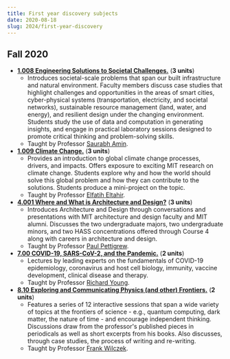 ```yaml
---
title: First year discovery subjects
date: 2020-08-18
slug: 2024/first-year-discovery
---
```


## Fall 2020

* [**1.008 Engineering Solutions to Societal Challenges.**](http://student.mit.edu/catalog/search.cgi?search=1.008&style=verbatim&when=C&termleng=4&days_offered=*&start_time=*&duration=*&total_units=*) (**3 units**)
  * Introduces societal-scale problems that span our built infrastructure and natural environment. Faculty members discuss case studies that highlight challenges and opportunities in the areas of smart cities, cyber-physical systems (transportation, electricity, and societal networks), sustainable resource management (land, water, and energy), and resilient design under the changing environment. Students study the use of data and computation in generating insights, and engage in practical laboratory sessions designed to promote critical thinking and problem-solving skills.
  * Taught by Professor [Saurabh Amin](https://cee.mit.edu/people_individual/saurabh-amin/).
* [**1.009 Climate Change.**](http://student.mit.edu/catalog/search.cgi?search=1.009&style=verbatim&when=C&termleng=4&days_offered=*&start_time=*&duration=*&total_units=*) (**3 units**)
  * Provides an introduction to global climate change processes, drivers, and impacts. Offers exposure to exciting MIT research on climate change. Students explore why and how the world should solve this global problem and how they can contribute to the solutions. Students produce a mini-project on the topic.
  * Taught by Professor [Elfatih Eltahir](https://cee.mit.edu/people_individual/elfatih-a-b-eltahir/).
* [**4.001 Where and What is Architecture and Design?**](http://student.mit.edu/catalog/search.cgi?search=4.001&style=verbatim&when=C&termleng=4&days_offered=*&start_time=*&duration=*&total_units=*) (**3 units**)
  * Introduces Architecture and Design through conversations and presentations with MIT architecture and design faculty and MIT alumni. Discusses the two undergraduate majors, two undergraduate minors, and two HASS concentrations offered through Course 4 along with careers in architecture and design.
  * Taught by Professor [Paul Pettigrew](https://architecture.mit.edu/faculty/paul-pettigrew).
* [**7.00 COVID-19, SARS-CoV-2, and the Pandemic.**](http://student.mit.edu/catalog/m7a.html#7.00) (**2 units**)
  * Lectures by leading experts on the fundamentals of COVID-19 epidemiology, coronavirus and host cell biology, immunity, vaccine development, clinical disease and therapy.
  * Taught by Professor [Richard Young](https://biology.mit.edu/profile/richard-a-young/).
* [**8.10 Exploring and Communicating Physics (and other) Frontiers.**]() (**2 units**)
  * Features a series of 12 interactive sessions that span a wide variety of topics at the frontiers of science - e.g., quantum computing, dark matter, the nature of time - and encourage independent thinking. Discussions draw from the professor's published pieces in periodicals as well as short excerpts from his books. Also discusses, through case studies, the process of writing and re-writing.
  * Taught by Professor [Frank Wilczek](https://frankwilczek.mit.edu/).